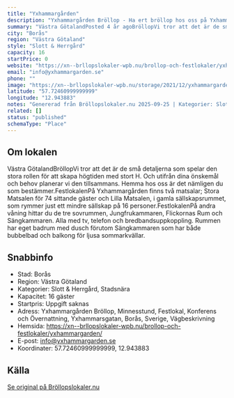 ```yaml
---
title: "Yxhammargården"
description: "Yxhammargården Bröllop - Ha ert bröllop hos oss på Yxhammargården. Se vår fina Bröllopslokal. Skicka gärna en förfrågan så hjälper vi Er!"
summary: "Västra GötalandPosted 4 år agoBröllopVi tror att det är de små detaljerna som spelar den stora rollen för att skapa högtiden med stort H. Och utifrån dina önskemål och behov planerar vi den…"
city: "Borås"
region: "Västra Götaland"
style: "Slott & Herrgård"
capacity: 16
startPrice: 0
website: "https://xn--brllopslokaler-wpb.nu/brollop-och-festlokaler/yxhammargarden/"
email: "info@yxhammargarden.se"
phone: ""
image: "https://xn--brllopslokaler-wpb.nu/storage/2021/12/yxhammargarden-brollopslokal-visningsbild.webp"
latitude: "57.72460999999999"
longitude: "12.943883"
notes: "Genererad från Bröllopslokaler.nu 2025-09-25 | Kategorier: Slott & Herrgård, Stadsnära"
related: []
status: "published"
schemaType: "Place"
---
```


## Om lokalen

Västra GötalandBröllopVi tror att det är de små detaljerna som spelar den stora rollen för att skapa högtiden med stort H. Och utifrån dina önskemål och behov planerar vi den tillsammans. Hemma hos oss är det nämligen du som bestämmer.FestlokalenPå Yxhammargården finns två matsalar; Stora Matsalen för 74 sittande gäster och Lilla Matsalen, i gamla sällskapsrummet, som rymmer just ett mindre sällskap på 16 personer.FestlokalenPå andra våning hittar du de tre sovrummen, Jungfrukammaren, Flickornas Rum och Sängkammaren. Alla med tv, telefon och bredbandsuppkoppling. Rummen har eget badrum med dusch förutom Sängkammaren som har både bubbelbad och balkong för ljusa sommarkvällar.

## Snabbinfo

- Stad: Borås
- Region: Västra Götaland
- Kategorier: Slott & Herrgård, Stadsnära
- Kapacitet: 16 gäster
- Startpris: Uppgift saknas
- Adress: Yxhammargården Bröllop, Minnesstund, Festlokal, Konferens och Övernattning, Yxhammarsgatan, Borås, Sverige, Vägbeskrivning
- Hemsida: https://xn--brllopslokaler-wpb.nu/brollop-och-festlokaler/yxhammargarden/
- E-post: info@yxhammargarden.se
- Koordinater: 57.72460999999999, 12.943883

## Källa

[Se original på Bröllopslokaler.nu](https://xn--brllopslokaler-wpb.nu/brollop-och-festlokaler/yxhammargarden/)
